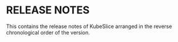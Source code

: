 # RELEASE NOTES
This contains the release notes of KubeSlice arranged in the reverse chronological order of the version.